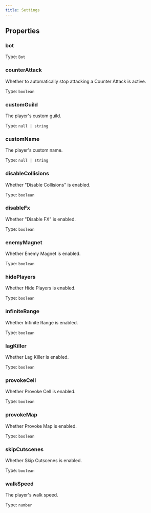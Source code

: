```yaml
---
title: Settings
---
```



## Properties
### bot




Type: `Bot`


### counterAttack


Whether to automatically stop attacking a Counter Attack is active.


Type: `boolean`


### customGuild <Badge text="Getter" size="small" />	 <Badge text="Setter" size="small" />


The player's custom guild.


Type: `null | string`


### customName <Badge text="Getter" size="small" />	 <Badge text="Setter" size="small" />


The player's custom name.


Type: `null | string`


### disableCollisions <Badge text="Getter" size="small" />	 <Badge text="Setter" size="small" />


Whether "Disable Collisions" is enabled.


Type: `boolean`


### disableFx <Badge text="Getter" size="small" />	 <Badge text="Setter" size="small" />


Whether "Disable FX" is enabled.


Type: `boolean`


### enemyMagnet <Badge text="Getter" size="small" />	 <Badge text="Setter" size="small" />


Whether Enemy Magnet is enabled.


Type: `boolean`


### hidePlayers <Badge text="Getter" size="small" />	 <Badge text="Setter" size="small" />


Whether Hide Players is enabled.


Type: `boolean`


### infiniteRange <Badge text="Getter" size="small" />	 <Badge text="Setter" size="small" />


Whether Infinite Range is enabled.


Type: `boolean`


### lagKiller <Badge text="Getter" size="small" />	 <Badge text="Setter" size="small" />


Whether Lag Killer is enabled.


Type: `boolean`


### provokeCell <Badge text="Getter" size="small" />	 <Badge text="Setter" size="small" />


Whether Provoke Cell is enabled.


Type: `boolean`


### provokeMap <Badge text="Getter" size="small" />	 <Badge text="Setter" size="small" />


Whether Provoke Map is enabled.


Type: `boolean`


### skipCutscenes <Badge text="Getter" size="small" />	 <Badge text="Setter" size="small" />


Whether Skip Cutscenes is enabled.


Type: `boolean`


### walkSpeed <Badge text="Getter" size="small" />	 <Badge text="Setter" size="small" />


The player's walk speed.


Type: `number`

